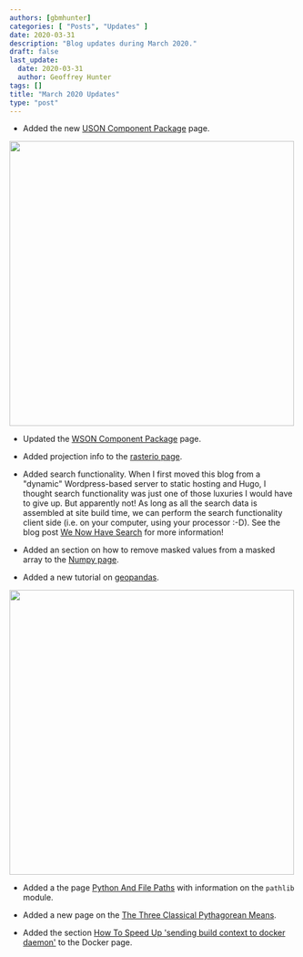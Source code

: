 ```yaml
---
authors: [gbmhunter]
categories: [ "Posts", "Updates" ]
date: 2020-03-31
description: "Blog updates during March 2020."
draft: false
last_update:
  date: 2020-03-31
  author: Geoffrey Hunter
tags: []
title: "March 2020 Updates"
type: "post"
---
```



* Added the new [USON Component Package](/pcb-design/component-packages/uson-component-package) page.


<Image src={_docs_pcb_design_component_packages_uson_component_package__assets_uson_component_package_ti_drn_dimensions} width="500px"></Image>

* Updated the [WSON Component Package](/pcb-design/component-packages/wson-component-package) page.

* Added projection info to the [rasterio page](/space/rasterio).

* Added search functionality. When I first moved this blog from a "dynamic" Wordpress-based server to static hosting and Hugo, I thought search functionality was just one of those luxuries I would have to give up. But apparently not! As long as all the search data is assembled at site build time, we can perform the search functionality client side (i.e. on your computer, using your processor :-D). See the blog post [We Now Have Search](/updates/2020/03/14/we-now-have-search/) for more information!

* Added an section on how to remove masked values from a masked array to the [Numpy page](/programming/languages/python/numpy#removing-masked-values-from-an-array).

* Added a new tutorial on [geopandas](/programming/languages/python/a-tutorial-on-geopandas).


<Image src={_docs_programming_languages_python_a_tutorial_on_geopandas_geopandas_plotted_earth} width="500px"></Image>

* Added a the page [Python And File Paths](/programming/languages/python/python-and-file-paths) with information on the `pathlib` module.

* Added a new page on the [The Three Classical Pythagorean Means](/mathematics/statistics/the-three-classical-pythagorean-means).

* Added the section [How To Speed Up 'sending build context to docker daemon'](/programming/virtual-machines-and-containers/docker#how-to-speed-up-sending-build-context-to-docker-daemon) to the Docker page.
